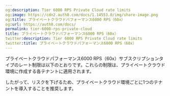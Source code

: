 ```yaml
---
og:description: Tier 6000 RPS Private Cloud rate limits
og:image: https://cdn2.auth0.com/docs/1.14553.0/img/share-image.png
og:title: プライベートクラウドパフォーマンス6000 RPS（60x）
og:url: https://auth0.com/docs/
permalink: tier-6000-rps-private-cloud
title: プライベートクラウドパフォーマンス6000 RPS（60x）
twitter:description: Tier 6000 RPS Private Cloud rate limits
twitter:title: プライベートクラウドパフォーマンス6000 RPS（60x）
---
```


プライベートクラウドパフォーマンス6000 RPS（60x）サブスクリプションタイプのレート制限は以下のとおりです。これらの制限は、プライベートクラウド環境に作成する各テナントに適用されます。

したがって、リスクを下げるため、プライベートクラウド環境ごとに1つのテナントを導入することを推奨します。